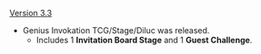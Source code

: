 {{Change History/Header}}
[[Version 3.3]]
* Genius Invokation TCG/Stage/Diluc was released.
** Includes 1 '''Invitation Board Stage''' and 1 '''Guest Challenge'''.